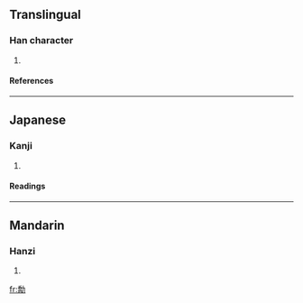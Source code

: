 ==Translingual==
===Han character===
{{Han char|rn=19|rad=力|as=12|sn=14|four=|canj=竹月大尸 (HBKS), X竹月大尸 (XHBKS)}}
# {{defn|Han}}
====References====
{{Han ref|kx=0149.190|dkj=02442|hdz=10380.120|uh=52EA|ud=21226}}
----
==Japanese==
===Kanji===
{{ja-kanji|grade=|rs=力12}}
# {{defn|Japanese}} 
====Readings====
{{ja-readings|on=[[きゃく]] (kyaku), [[がく]] (gaku)|kun=[[すすむ]] (susumu)}}
----
==Mandarin==
===Hanzi===
{{cmn-hanzi|pin=[[jué]] ([[jue2]])|wg=chüeh<sup>2</sup>}}
# {{defn|Mandarin}}

[[fr:勪]]